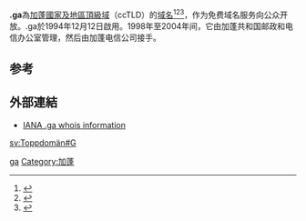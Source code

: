{{expand English|time=2018-04-01T09:22:16+00:00}}
'''.ga'''為[[加蓬|加蓬]][[國家及地區頂級域|國家及地區頂級域]]（ccTLD）的[[域名|域名]]<ref>{{Cite book|title=常用电脑词语速查手册|last=何弘主编|first=|publisher=西安：西安出版社|date=2000-07|isbn=7-80594-644-2|location=|pages=201-202}}</ref><ref>{{Cite book|title=英德汉广播电视技术词典|last=（德）赫伯特·蒂尔曼（Herbert Tillmann）编；梁瑛等译|first=|publisher=北京：中国广播电视出版社|year=2002|isbn=7-5043-3793-5|location=|pages=440-442}}</ref><ref>{{Cite book|title=大学计算机基础|last=刘丕娥主编|first=|publisher=哈尔滨：哈尔滨工业大学出版社|year=2010|isbn=978-7-5603-3056-3|location=|pages=342-345}}</ref>，作为免费域名服务向公众开放。.ga於1994年12月12日啟用。1998年至2004年间，它由加蓬共和国邮政和电信办公室管理，然后由加蓬电信公司接手。

== 参考 ==
{{reflist}}

== 外部連結 ==

* [http://www.iana.org/root-whois/ga.htm IANA .ga whois information]{{Wayback|url=http://www.iana.org/root-whois/ga.htm |date=20080907141111 }}

{{CcTLD}}
{{网络小作品}}

[[Category:國家及地區頂級域|ga]]
[[Category:加蓬|Category:加蓬]]

[[sv:Toppdomän#G|sv:Toppdomän#G]]